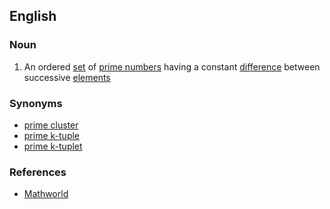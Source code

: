 ==English==

===Noun===
{{wikipedia|Prime k-tuple}}
{{en-noun|sg=[[prime]] [[constellation]]}}

# {{mathematics}} An ordered [[set]] of [[prime number]]s having a constant [[difference]] between successive [[element]]s

===Synonyms===
*[[prime cluster]]
*[[prime k-tuple]]
*[[prime k-tuplet]]

===References===
*[http://mathworld.wolfram.com/PrimeConstellation.html Mathworld]